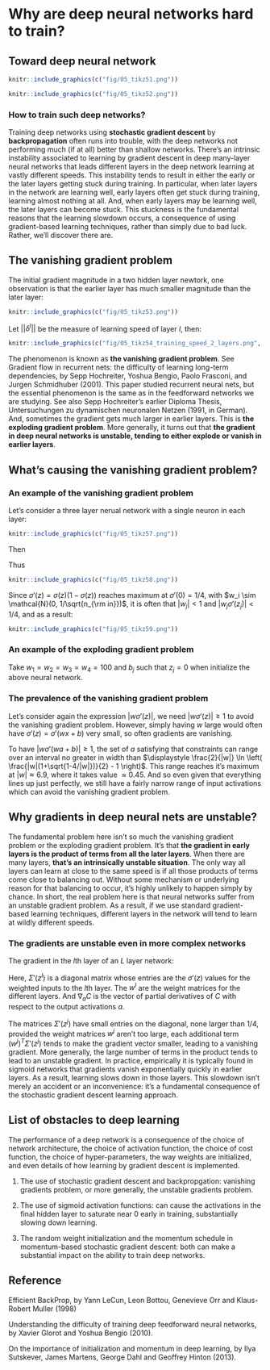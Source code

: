 # Why are deep neural networks hard to train? {#dpht}

## Toward deep neural network

```r
knitr::include_graphics(c("fig/05_tikz51.png"))
```

```r
knitr::include_graphics(c("fig/05_tikz52.png"))
```

### How to train such deep networks? 

Training deep networks using __stochastic gradient descent__ by __backpropagation__ often runs into trouble, with the deep networks not performing much (if at all) better than shallow networks. There's an intrinsic instability associated to learning by gradient descent in deep many-layer neural networks that leads different layers in the deep network learning at vastly different speeds. This instability tends to result in either the early or the later layers getting stuck during training. In particular, when later layers in the network are learning well, early layers often get stuck during training, learning almost nothing at all. And, when early layers may be learning well, the later layers can become stuck. This stuckness is the fundamental reasons that the learning slowdown occurs, a consequence of using gradient-based learning techniques, rather than simply due to bad luck. Rather, we'll discover there are.

## The vanishing gradient problem

The initial gradient magnitude in a two hidden layer newtork, one observation is that the earlier layer has much smaller magnitude than the later layer:

```r
knitr::include_graphics(c("fig/05_tikz53.png"))
```

Let $||\delta^l||$ be the measure of learning speed of layer $l$, then:

```r
knitr::include_graphics(c("fig/05_tikz54_training_speed_2_layers.png", "fig/05_tikz55_training_speed_3_layers.png", "fig/05_tikz56_training_speed_4_layers.png"))
```

The phenomenon is known as __the vanishing gradient problem__. See Gradient flow in recurrent nets: the difficulty of learning long-term dependencies, by Sepp Hochreiter, Yoshua Bengio, Paolo Frasconi, and Jurgen Schmidhuber (2001). This paper studied recurrent neural nets, but the essential phenomenon is the same as in the feedforward networks we are studying. See also Sepp Hochreiter's earlier Diploma Thesis, Untersuchungen zu dynamischen neuronalen Netzen (1991, in German). And, sometimes the gradient gets much larger in earlier layers. This is __the exploding gradient problem__. More generally, it turns out that __the gradient in deep neural networks is unstable, tending to either explode or vanish in earlier layers__.

## What's causing the vanishing gradient problem?

### An example of the vanishing gradient problem

Let's consider a three layer nerual network with a single neuron in each layer:

```r
knitr::include_graphics(c("fig/05_tikz57.png"))
``` 

Then

\begin{equation}
\begin{array}{rcl}
\displaystyle \frac{\partial C}{\partial b_1}
& = & \displaystyle \frac{\partial C}{\partial a_4} \frac{\partial a_4}{\partial z_4}
\frac{\partial z_4}{\partial a_3} \frac{\partial a_3}{\partial z_3}
\frac{\partial z_3}{\partial a_2} \frac{\partial a_2}{\partial z_2}
\frac{\partial z_2}{\partial a_1} \frac{\partial a_1}{\partial z_1}
\frac{\partial z_1}{\partial b_1} \\
& = & \displaystyle \frac{\partial C}{\partial a_4} 
\sigma'(z_4) w_4 \sigma'(z_3) w_3 \sigma'(z_2) w_2 \sigma'(z_1)
\end{array}
\end{equation}

Thus

```r
knitr::include_graphics(c("fig/05_tikz58.png"))
``` 

Since $\sigma'(z) = \sigma(z)(1 - \sigma(z))$ reaches maximum at $\sigma'(0) = 1/4$, with $w_i \sim \mathcal{N}(0, 1/\sqrt{n_{\rm in}})$, it is often that $|w_j| < 1$ and $|w_j \sigma'(z_j)| < 1/4$, and as a result:

```r
knitr::include_graphics(c("fig/05_tikz59.png"))
``` 


### An example of the exploding gradient problem

Take $w_1 = w_2 = w_3 = w_4 = 100$ and $b_j$ such that $z_j = 0$ when initialize the above neural network.

### The prevalence of the vanishing gradient problem

Let's consider again the expression $|w\sigma'(z)|$, we need $|w\sigma'(z)| \geq 1$ to avoid the vanishing gradient problem. However, simply having $w$ large would often have $\sigma'(z) = \sigma'(wx+b)$ very small, so often gradients are vanishing. 

To have $|w \sigma'(wa+b)| \geq 1$, the set of $a$ satisfying that constraints can range over an interval no greater in width than $\displaystyle \frac{2}{|w|} \ln \left( \frac{|w|(1+\sqrt{1-4/|w|})}{2} - 1 \right)$. This range reaches it's maximum at $|w|\approx6.9$, where it takes value $\approx0.45$. And so even given that everything lines up just perfectly, we still have a fairly narrow range of input activations which can avoid the vanishing gradient problem.

## Why gradients in deep neural nets are unstable?

The fundamental problem here isn't so much the vanishing gradient problem or the exploding gradient problem. It's that __the gradient in early layers is the product of terms from all the later layers__. When there are many layers, __that's an intrinsically unstable situation__. The only way all layers can learn at close to the same speed is if all those products of terms come close to balancing out. Without some mechanism or underlying reason for that balancing to occur, it's highly unlikely to happen simply by chance. In short, the real problem here is that neural networks suffer from an unstable gradient problem. As a result, if we use standard gradient-based learning techniques, different layers in the network will tend to learn at wildly different speeds.

### The gradients are unstable even in more complex networks

The gradient in the $l$th layer of an $L$ layer network:

\begin{equation}
\delta^l = \Sigma'(z^l) (w^{l+1})^T \Sigma'(z^{l+1}) (w^{l+2})^T \ldots \Sigma'(z^L) \nabla_a C
\end{equation}

Here, $\Sigma'(z^l)$ is a diagonal matrix whose entries are the $\sigma'(z)$ values for the weighted inputs to the $l$th layer. The $w^l$ are the weight matrices for the different layers. And $\nabla_a C$ is the vector of partial derivatives of $C$ with respect to the output activations $a$.

The matrices $\Sigma'(z^j)$ have small entries on the diagonal, none larger than $1/4$, provided the weight matrices $w^j$ aren't too large, each additional term ${(w^j)}^T\Sigma'(z^j)$ tends to make the gradient vector smaller, leading to a vanishing gradient. More generally, the large number of terms in the product tends to lead to an unstable gradient. In practice, empirically it is typically found in sigmoid networks that gradients vanish exponentially quickly in earlier layers. As a result, learning slows down in those layers. This slowdown isn't merely an accident or an inconvenience: it's a fundamental consequence of the stochastic gradient descent learning approach.

## List of obstacles to deep learning

The performance of a deep network is a consequence of the choice of network architecture, the choice of activation function, the choice of cost function, the choice of hyper-parameters, the way weights are initialized, and even details of how learning by gradient descent is implemented.

1. The use of stochastic gradient descent and backpropgation: vanishing gradients problem, or more generally, the unstable gradients problem.

2. The use of sigmoid activation functions: can cause the activations in the final hidden layer to saturate near $0$ early in training, substantially slowing down learning. 

3. The random weight initialization and the momentum schedule in momentum-based stochastic gradient descent: both can make a substantial impact on the ability to train deep networks.

## Reference

Efficient BackProp, by Yann LeCun, Leon Bottou, Genevieve Orr and Klaus-Robert Muller (1998)

Understanding the difficulty of training deep feedforward neural networks, by Xavier Glorot and Yoshua Bengio (2010).

On the importance of initialization and momentum in deep learning, by Ilya Sutskever, James Martens, George Dahl and Geoffrey Hinton (2013).
